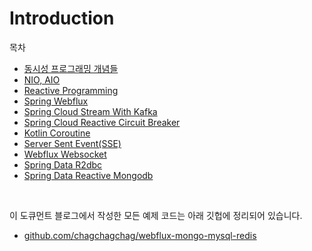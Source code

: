 # Introduction
목차
- [동시성 프로그래밍 개념들](/concurrent-programming-basic/intro/)
- [NIO, AIO](/nio-and-netty/intro/)
- [Reactive Programming](/reactive-programming/intro/)
- [Spring Webflux](/spring-webflux/intro/)
- [Spring Cloud Stream With Kafka](/spring-cloud-stream/intro/)
- [Spring Cloud Reactive Circuit Breaker](/spring-cloud-reactive-circuitbreaker/intro)
- [Kotlin Coroutine](/kotlin-coroutine/intro)
- [Server Sent Event(SSE)](/server-sent-event/intro/)
- [Webflux Websocket](/webflux-websocket/intro/)
- [Spring Data R2dbc](/r2dbc-mysql/intro/)
- [Spring Data Reactive Mongodb](/reactive-mongodb/intro/)
<br/>



이 도큐먼트 블로그에서 작성한 모든 예제 코드는 아래 깃헙에 정리되어 있습니다.
- [github.com/chagchagchag/webflux-mongo-mysql-redis](https://github.com/chagchagchag/webflux-mongo-mysql-redis)

<br/>

